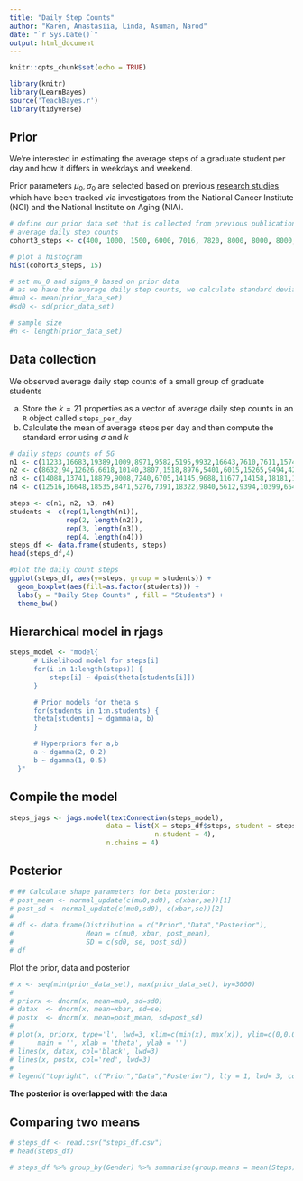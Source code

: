 ```yaml
---
title: "Daily Step Counts"
author: "Karen, Anastasiia, Linda, Asuman, Narod"
date: "`r Sys.Date()`"
output: html_document
---
```


```r
knitr::opts_chunk$set(echo = TRUE)

library(knitr)
library(LearnBayes)
source('TeachBayes.r')
library(tidyverse)
```

## Prior

We're interested in estimating the average steps of a graduate student per day and how it differs in weekdays and weekend.

Prior parameters $\mu_0,\sigma_0$ are selected based on previous [research studies](https://www.ncbi.nlm.nih.gov/pmc/articles/PMC7093766/) which have been tracked via investigators from the National Cancer Institute (NCI) and the National Institute on Aging (NIA).

```r
# define our prior data set that is collected from previous publications
# average daily step counts
cohort3_steps <- c(400, 1000, 1500, 6000, 7016, 7820, 8000, 8000, 8000, 8068, 10000, 10000, 10414, 10953, 11124, 12417, 14000, 14000, 14000, 15000, 3800, 4000, 3000, 4000, 8000, 11822,8000, 7500, 9999, 10000, 12499)

# plot a histogram
hist(cohort3_steps, 15)

# set mu_0 and sigma_0 based on prior data
# as we have the average daily step counts, we calculate standard deviation
#mu0 <- mean(prior_data_set)
#sd0 <- sd(prior_data_set)

# sample size
#n <- length(prior_data_set)

```
## Data collection 

We observed average daily step counts of a small group of graduate students

a. Store the $k=21$ properties as a vector of average daily step counts in an `R` object called `steps_per_day` 
b. Calculate the mean of average steps per day and then compute the standard error using $\sigma$ and $k$

```r
# daily steps counts of 5G
n1 <- c(11233,16683,19389,1009,8971,9582,5195,9932,16643,7610,7611,15745,7427,7365,6209,15984,17006,11668,11770,9566,14153,8250,14386,18546,19037,11512,9269,5964,8571,8123,10445)
n2 <- c(8632,94,12626,6618,10140,3807,1518,8976,5401,6015,15265,9494,4276,3458,12667,1574,19215,3562,7118,18315,4098,7880,6832,21,10840,12038,13276,13604,9252,13,13473)
n3 <- c(14088,13741,18879,9008,7240,6705,14145,9688,11677,14158,18181,11360,5366,7247,6478,5454,7108,13981,12393,14611,14162,17909,850,658,9519,10773,12942,12354,8212,2122,11823)
n4 <- c(12516,16648,18535,8471,5276,7391,18322,9840,5612,9394,10399,6548,7753,7202,12155,20152,5172,13354,7634,8156,10069,7714,8273,13391,12087,13872,10794,5932,10264,14142,22486)

steps <- c(n1, n2, n3, n4)
students <- c(rep(1,length(n1)),
              rep(2, length(n2)),
              rep(3, length(n3)),
              rep(4, length(n4)))
steps_df <- data.frame(students, steps)
head(steps_df,4)

#plot the daily count steps
ggplot(steps_df, aes(y=steps, group = students)) + 
  geom_boxplot(aes(fill=as.factor(students))) +
  labs(y = "Daily Step Counts" , fill = "Students") + 
  theme_bw()
```

## Hierarchical model in rjags

```r
steps_model <- "model{
      # Likelihood model for steps[i]
      for(i in 1:length(steps)) {
          steps[i] ~ dpois(theta[students[i]])
      }

      # Prior models for theta_s
      for(students in 1:n.students) {
      theta[students] ~ dgamma(a, b)
      }

      # Hyperpriors for a,b
      a ~ dgamma(2, 0.2)
      b ~ dgamma(1, 0.5)
  }"
```

## Compile the model

```r
steps_jags <- jags.model(textConnection(steps_model), 
                        data = list(X = steps_df$steps, student = steps_df$students, 
                                    n.student = 4),
                        n.chains = 4) 

```



## Posterior

```r
# ## Calculate shape parameters for beta posterior:
# post_mean <- normal_update(c(mu0,sd0), c(xbar,se))[1]
# post_sd <- normal_update(c(mu0,sd0), c(xbar,se))[2]
# 
# df <- data.frame(Distribution = c("Prior","Data","Posterior"), 
#                  Mean = c(mu0, xbar, post_mean), 
#                  SD = c(sd0, se, post_sd))
# df
```

Plot the prior, data and posterior

```r
# x <- seq(min(prior_data_set), max(prior_data_set), by=3000)
# 
# priorx <- dnorm(x, mean=mu0, sd=sd0)
# datax  <- dnorm(x, mean=xbar, sd=se)
# postx  <- dnorm(x, mean=post_mean, sd=post_sd)
# 
# plot(x, priorx, type='l', lwd=3, xlim=c(min(x), max(x)), ylim=c(0,0.0004), col='blue', 
#      main = '', xlab = 'theta', ylab = '')
# lines(x, datax, col='black', lwd=3)
# lines(x, postx, col='red', lwd=3)
# 
# legend("topright", c("Prior","Data","Posterior"), lty = 1, lwd= 3, col = c('blue','black','red'))
```
**The posterior is overlapped with the data**

## Comparing two means

```r
# steps_df <- read.csv("steps_df.csv")
# head(steps_df)
```

```r
# steps_df %>% group_by(Gender) %>% summarise(group.means = mean(Steps))
```

